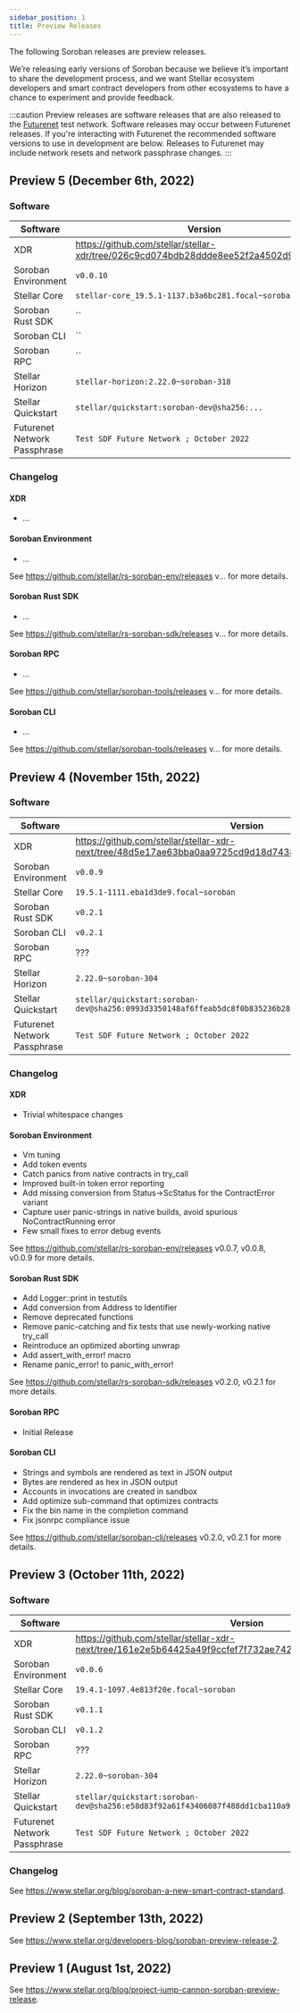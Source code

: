 ```yaml
---
sidebar_position: 1
title: Preview Releases
---
```


The following Soroban releases are preview releases.

We’re releasing early versions of Soroban because we believe it’s important to
share the development process, and we want Stellar ecosystem developers and
smart contract developers from other ecosystems to have a chance to experiment
and provide feedback.

:::caution
Preview releases are software releases that are also released to the [Futurenet]
test network. Software releases may occur between Futurenet releases. If you're
interacting with Futurenet the recommended software versions to use in
development are below. Releases to Futurenet may include network resets and
network passphrase changes.
:::

[Futurenet]: networks/futurenet

## Preview 5 (December 6th, 2022)

### Software

| Software | Version |
| -------- | ------- |
| XDR | https://github.com/stellar/stellar-xdr/tree/026c9cd074bdb28ddde8ee52f2a4502d9e518a09 |
| Soroban Environment | `v0.0.10` |
| Stellar Core | `stellar-core_19.5.1-1137.b3a6bc281.focal~soroban` |
| Soroban Rust SDK | `` |
| Soroban CLI | `` |
| Soroban RPC | `` |
| Stellar Horizon | `stellar-horizon:2.22.0~soroban-318` |
| Stellar Quickstart | `stellar/quickstart:soroban-dev@sha256:...` |
| Futurenet Network Passphrase | `Test SDF Future Network ; October 2022` |

### Changelog

#### XDR

* ...

#### Soroban Environment

* ...

See https://github.com/stellar/rs-soroban-env/releases v... for more details.

#### Soroban Rust SDK

* ...

See https://github.com/stellar/rs-soroban-sdk/releases v... for more details.

#### Soroban RPC

* ...

See https://github.com/stellar/soroban-tools/releases v... for more details.

#### Soroban CLI

* ...

See https://github.com/stellar/soroban-tools/releases v... for more details.

## Preview 4 (November 15th, 2022)

### Software

| Software | Version |
| -------- | ------- |
| XDR | https://github.com/stellar/stellar-xdr-next/tree/48d5e17ae63bba0aa9725cd9d18d7438f44c07b1 |
| Soroban Environment | `v0.0.9` |
| Stellar Core | `19.5.1-1111.eba1d3de9.focal~soroban` |
| Soroban Rust SDK | `v0.2.1` |
| Soroban CLI | `v0.2.1` |
| Soroban RPC | ??? |
| Stellar Horizon | `2.22.0~soroban-304` |
| Stellar Quickstart | `stellar/quickstart:soroban-dev@sha256:0993d3350148af6ffeab5dc8f0b835236b28dade6dcae77ff8a09317162f768d` |
| Futurenet Network Passphrase | `Test SDF Future Network ; October 2022` |

### Changelog

#### XDR

* Trivial whitespace changes

#### Soroban Environment

* Vm tuning
* Add token events
* Catch panics from native contracts in try_call
* Improved built-in token error reporting
* Add missing conversion from Status->ScStatus for the ContractError variant
* Capture user panic-strings in native builds, avoid spurious NoContractRunning error
* Few small fixes to error debug events

See https://github.com/stellar/rs-soroban-env/releases v0.0.7, v0.0.8, v0.0.9 for more details.

#### Soroban Rust SDK

* Add Logger::print in testutils
* Add conversion from Address to Identifier
* Remove deprecated functions
* Remove panic-catching and fix tests that use newly-working native try_call
* Reintroduce an optimized aborting unwrap
* Add assert_with_error! macro
* Rename panic_error! to panic_with_error!

See https://github.com/stellar/rs-soroban-sdk/releases v0.2.0, v0.2.1 for more details.

#### Soroban RPC

* Initial Release

#### Soroban CLI

* Strings and symbols are rendered as text in JSON output
* Bytes are rendered as hex in JSON output
* Accounts in invocations are created in sandbox
* Add optimize sub-command that optimizes contracts
* Fix the bin name in the completion command
* Fix jsonrpc compliance issue

See https://github.com/stellar/soroban-cli/releases v0.2.0, v0.2.1 for more details.

## Preview 3 (October 11th, 2022)

### Software

| Software | Version |
| -------- | ------- |
| XDR | https://github.com/stellar/stellar-xdr-next/tree/161e2e5b64425a49f9ccfef7f732ae742ed5eec4 |
| Soroban Environment | `v0.0.6` |
| Stellar Core | `19.4.1-1097.4e813f20e.focal~soroban` |
| Soroban Rust SDK | `v0.1.1` |
| Soroban CLI | `v0.1.2` |
| Soroban RPC | ??? |
| Stellar Horizon | `2.22.0~soroban-304` |
| Stellar Quickstart | `stellar/quickstart:soroban-dev@sha256:e58d83f92a61f43406087f488dd1cba110a92646dca85f14b3a416163609e853` |
| Futurenet Network Passphrase | `Test SDF Future Network ; October 2022` |

### Changelog

See https://www.stellar.org/blog/soroban-a-new-smart-contract-standard.

## Preview 2 (September 13th, 2022)

See https://www.stellar.org/developers-blog/soroban-preview-release-2.

## Preview 1 (August 1st, 2022)

See https://www.stellar.org/blog/project-jump-cannon-soroban-preview-release.
